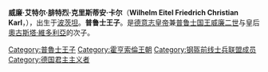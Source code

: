 {{expand|time=2015-01-03T17:09:30+00:00}}
{{unreferenced|time=2015-01-03T17:09:30+00:00}}
{{Infobox royalty
| name        = 艾特尔·腓特烈王子
| title       = 普鲁士王子
| image       = Erich Sellin - Prinz Eitel Friedrich von Preußen (1914).jpg
| spouse      = [[歐登堡的索菲·夏洛特|歐登堡的索菲·夏洛特]]
| house       = [[霍亨索伦王朝|霍亨索伦王朝]]
| father      = 德意志皇帝[[威廉二世_(德国)|威廉二世]]
| mother      = [[什勒斯維希-霍爾斯坦的奧古斯塔·維多利亞|奧古斯塔·維多利亞]]
| birth_date  = {{Birth date|1883|07|07|df=y}}
| birth_place = {{flag|German Empire}}[[波茨坦|波茨坦]]
| death_date  = {{Death date and age|1942|12|08|1883|07|07|df=y}}
| death_place = {{flag|Nazi Germany}}[[波茨坦|波茨坦]]
|}}

'''威廉·艾特尔·腓特烈·克里斯蒂安·卡尔'''（'''Wilhelm Eitel Friedrich Christian Karl'''，{{bd|1883年|7月7日|1942年|12月8日}}），出生于[[波茨坦|波茨坦]]。'''普鲁士王子'''。是[[德国君主列表|德意志皇帝]]兼[[普鲁士国王列表|普鲁士国王]][[威廉二世_(德国)|威廉二世]]与皇后[[什勒斯維希-霍爾斯坦的奧古斯塔·維多利亞|奧古斯塔·維多利亞]]的次子。

{{Authority control}}
{{DEFAULTSORT: Eitel Friedrich}}
[[Category:普魯士王子|Category:普魯士王子]]
[[Category:霍亨索倫王朝|Category:霍亨索倫王朝]]
[[Category:钢盔前线士兵联盟成员|Category:钢盔前线士兵联盟成员]]
[[Category:德国君主主义者|Category:德国君主主义者]]
